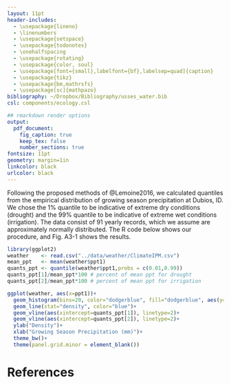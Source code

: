 ```yaml
---
layout: 11pt
header-includes:
  - \usepackage{lineno}
  - \linenumbers
  - \usepackage{setspace}
  - \usepackage{todonotes}
  - \onehalfspacing
  - \usepackage{rotating}
  - \usepackage{color, soul}
  - \usepackage[font={small},labelfont={bf},labelsep=quad]{caption}
  - \usepackage{tikz}
  - \usepackage{bm,mathrsfs}
  - \usepackage[sc]{mathpazo}
bibliography: ~/Dropbox/Bibliography/usses_water.bib
csl: components/ecology.csl

## rmarkdown render options
output:
  pdf_document:
    fig_caption: true
    keep_tex: false
    number_sections: true
fontsize: 11pt
geometry: margin=1in
linkcolor: black
urlcolor: black
---
```


\newcommand{\tikzcircle}[2][red,fill=red]{\tikz[baseline=-0.5ex]\draw[#1,radius=#2] (0,0) circle ;}
\renewcommand\linenumberfont{\normalfont\tiny\sffamily\color{gray}}
\renewcommand\thefigure{A4-\arabic{figure}}
\renewcommand\theequation{A4.\arabic{equation}}
\renewcommand\thetable{A4-\arabic{table}}  
\renewcommand\thesection{Section A4.\arabic{section}}

\begin{center}
\textbf{\Large{Appendix 4}} \\
A.T. Tredennick, A.R. Kleinhesselink, B. Taylor \& P.B. Adler \\
``Consistent ecosystem functional response across precipitation extremes in a sagebrush steppe'' \\
\emph{PeerJ}
\end{center}

\section{Characterizing Extreme Precipitation Amounts}

Following the proposed methods of @Lemoine2016, we calculated quantiles from the empirical distribution of growing season precipitation at Dubios, ID.
We chose the 1\% quantile to be indicative of extreme dry conditions (drought) and the 99\% quantile to be indicative of extreme wet conditions (irrigation).
The data consist of 91 yearly records, which we assume are approximately normally distributed.
The R code below shows our procedure, and Fig. A3-1 shows the results.

```r
library(ggplot2)
weather    <- read.csv("../data/weather/ClimateIPM.csv")
mean_ppt   <- mean(weather$ppt1)
quants_ppt <- quantile(weather$ppt1,probs = c(0.01,0.99))
quants_ppt[1]/mean_ppt*100 # percent of mean ppt for drought
quants_ppt[2]/mean_ppt*100 # percent of mean ppt for irrigation

ggplot(weather, aes(x=ppt1))+
  geom_histogram(bins=20, color="dodgerblue", fill="dodgerblue", aes(y=..density..))+
  geom_line(stat="density", color="blue")+
  geom_vline(aes(xintercept=quants_ppt[1]), linetype=2)+
  geom_vline(aes(xintercept=quants_ppt[2]), linetype=2)+
  ylab("Density")+
  xlab("Growing Season Precipitation (mm)")+
  theme_bw()+
  theme(panel.grid.minor = element_blank())
```

# References
